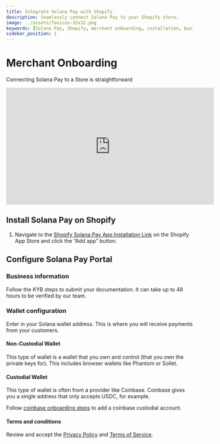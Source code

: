 ```yaml
---
title: Integrate Solana Pay with Shopify
description: Seamlessly connect Solana Pay to your Shopify store.
image: ../assets/favicon-32x32.png
keywords: [Solana Pay, Shopify, merchant onboarding, installation, business setup, wallet configuration]
sidebar_position: 1
---
```


# Merchant Onboarding

Connecting Solana Pay to a Store is straightforward

<iframe
    width="560"
    height="315"
    src="https://www.youtube.com/embed/f1SPM8rpT-A"
    title="YouTube video player"
    frameborder="0"
    allow="accelerometer; autoplay; clipboard-write; encrypted-media; gyroscope; picture-in-picture; web-share"
    allowfullscreen
></iframe>

## Install Solana Pay on Shopify

1. Navigate to the [Shopify Solana Pay App Installation Link](https://apps.shopify.com/solana-pay) on the Shopify App Store and click the “Add app” button.

## Configure Solana Pay Portal

### Business information

Follow the KYB steps to submit your documentation. It can take up to 48 hours to be verified by our team.

### Wallet configuration

Enter in your Solana wallet address. This is where you will receive payments from your customers.

#### Non-Custodial Wallet

This type of wallet is a wallet that you own and control (that you own the private keys for). This includes browser wallets like Phantom or Sollet.

#### Custodial Wallet

This type of wallet is often from a provider like Coinbase. Coinbase gives you a single address that only accepts USDC, for example.

Follow [coinbase onboarding steps](./coinbase) to add a coinbase custodial account.

#### Terms and conditions

Review and accept the [Privacy Policy](https://merchant.solanapay.com/privacy) and [Terms of Service](https://merchant.solanapay.com/termsofservice).
